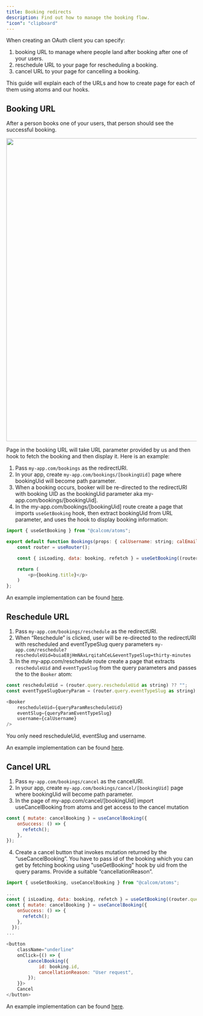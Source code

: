 ```yaml
---
title: Booking redirects
description: Find out how to manage the booking flow.
"icon": "clipboard"
---
```


When creating an OAuth client you can specify:
1. booking URL to manage where people land after booking after one of your users.
2. reschedule URL to your page for rescheduling a booking.
3. cancel URL to your page for cancelling a booking.

This guide will explain each of the URLs and how to create page for each of them using atoms and our hooks.

## Booking URL

After a person books one of your users, that person should see the successful booking.

<img src="/images/booking-page.png" width="800" height="800" />

Page in the booking URL will take URL parameter provided by us and then hook to fetch the booking and then display it. Here is an example:

1. Pass `my-app.com/bookings` as the redirectURI.
2. In your app, create `my-app.com/bookings/[bookingUid]` page where bookingUid will become path parameter.
3. When a booking occurs, booker will be re-directed to the redirectURI with booking UID as the bookingUid parameter aka my-app.com/bookings/[bookingUid].
4. In the my-app.com/bookings/[bookingUid] route create a page that imports `useGetBooking` hook, then extract bookingUid from URL parameter, and uses the hook to display booking information:

```js
import { useGetBooking } from "@calcom/atoms";

export default function Bookings(props: { calUsername: string; calEmail: string }) {
    const router = useRouter();

    const { isLoading, data: booking, refetch } = useGetBooking((router.query.bookingUid as string) ?? "");

    return (
        <p>{booking.title}</p>
    )
};
```

An example implementation can be found [here](https://github.com/calcom/cal.com/blob/main/packages/platform/examples/base/src/pages/%5BbookingUid%5D.tsx).

## Reschedule URL

1. Pass `my-app.com/bookings/reschedule` as the redirectURI.
2. When “Reschedule” is clicked, user will be re-directed to the redirectURI with rescheduled and eventTypeSlug query parameters `my-app.com/reschedule?rescheduleUid=buiaE8jHmNAxLrqitahCeL&eventTypeSlug=thirty-minutes`
3. In the my-app.com/reschedule route create a page that extracts `rescheduleUid` and `eventTypeSlug` from the query parameters and passes the to the `Booker` atom:

```js
const rescheduleUid = (router.query.rescheduleUid as string) ?? "";
const eventTypeSlugQueryParam = (router.query.eventTypeSlug as string) ?? "";

<Booker
    rescheduleUid={queryParamRescheduleUid}
    eventSlug={queryParamEventTypeSlug}
    username={calUsername}
/>
```

You only need rescheduleUid, eventSlug and username.

An example implementation can be found [here](https://github.com/calcom/cal.com/blob/main/packages/platform/examples/base/src/pages/booking.tsx).

## Cancel URL

1. Pass `my-app.com/bookings/cancel` as the cancelURI.
2. In your app, create `my-app.com/bookings/cancel/[bookingUid]` page where bookingUid will become path parameter.
3. In the page of my-app.com/cancel/[bookingUid] import useCancelBooking from atoms and get access to the cancel mutation

```js
const { mutate: cancelBooking } = useCancelBooking({
    onSuccess: () => {
      refetch();
    },
});
```

4. Create a cancel button that invokes mutation returned by the “useCancelBooking”. You have to pass id of the booking which you can get by fetching booking using "useGetBooking" hook by uid from the query params. Provide a suitable “cancellationReason”.

```js
import { useGetBooking, useCancelBooking } from "@calcom/atoms";

...
const { isLoading, data: booking, refetch } = useGetBooking((router.query.bookingUid as string) ?? "");
const { mutate: cancelBooking } = useCancelBooking({
    onSuccess: () => {
      refetch();
    },
  });
...

<button
    className="underline"
    onClick={() => {
        cancelBooking({
            id: booking.id,
            cancellationReason: "User request",
        });
    }}>
    Cancel
</button>
```

An example implementation can be found [here](https://github.com/calcom/cal.com/blob/main/packages/platform/examples/base/src/pages/booking.tsx).
